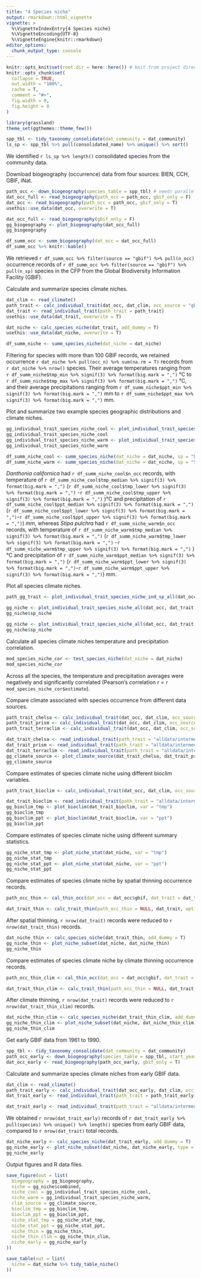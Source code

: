 ```yaml
---
title: "4 Species niche"
output: rmarkdown::html_vignette
vignette: >
  %\VignetteIndexEntry{4 Species niche}
  %\VignetteEncoding{UTF-8}
  %\VignetteEngine{knitr::rmarkdown}
editor_options: 
  chunk_output_type: console
---
```


```r
knitr::opts_knit$set(root.dir = here::here()) # knit from project directory
knitr::opts_chunk$set(
  collapse = TRUE,
  out.width = "100%",
  cache = T,
  comment = "#>",
  fig.width = 8,
  fig.height = 8
)
```

```r
library(grassland)
theme_set(ggthemes::theme_few())
```

```r
spp_tbl <- tidy_taxonomy_consolidate(dat_community = dat_community)
ls_sp <- spp_tbl %>% pull(consolidated_name) %>% unique() %>% sort()
```
We identified `r ls_sp %>% length()` consolidated species from the community data.

Download biogeography (occurrence) data from four sources: BIEN, CCH, GBIF, iNat.
```r
path_occ <- down_biogeography(species_table = spp_tbl) # needs parallel computation
dat_occ_full <- read_biogeography(path_occ = path_occ, gbif_only = F)
dat_occ <- read_biogeography(path_occ = path_occ, gbif_only = T)
usethis::use_data(dat_occ, overwrite = T)
```

```r
dat_occ_full <- read_biogeography(gbif_only = F)
gg_biogeography <- plot_biogeography(dat_occ_full)
gg_biogeography
```

```r
df_summ_occ <- summ_biogeography(dat_occ = dat_occ_full)
df_summ_occ %>% knitr::kable()
```

We retrieved `r df_summ_occ %>% filter(source == "gbif") %>% pull(n_occ)` occurrence records of `r df_summ_occ %>% filter(source == "gbif") %>% pull(n_sp)` species in the CFP from the Global Biodiversity Information Facility (GBIF).

Calculate and summarize species climate niches.

```r
dat_clim <- read_climate()
path_trait <- calc_individual_trait(dat_occ, dat_clim, occ_source = "gbif", clim_source = "chelsa")
dat_trait <- read_individual_trait(path_trait = path_trait)
usethis::use_data(dat_trait, overwrite = T)
```

```r
dat_niche <- calc_species_niche(dat_trait, add_dummy = T)
usethis::use_data(dat_niche, overwrite = T)
```

```r
df_summ_niche <- summ_species_niche(dat_niche = dat_niche)
```

Filtering for species with more than 100 GBIF records, we retained occurrence `r dat_niche %>% pull(occ_n) %>% sum(na.rm = T)` records from `r dat_niche %>% nrow()` species. Their average temperatures ranging from `r df_summ_niche$tmp_min %>% signif(3) %>% format(big.mark = ",")` °C to `r df_summ_niche$tmp_max %>% signif(3) %>% format(big.mark = ",")` °C, and their average precipitations ranging from `r df_summ_niche$ppt_min %>% signif(3) %>% format(big.mark = ",")` mm to `r df_summ_niche$ppt_max %>% signif(3) %>% format(big.mark = ",")` mm.

Plot and summarize two example species geographic distributions and climate niches.

```r
gg_individual_trait_species_niche_cool <- plot_individual_trait_species_niche_ind_sp(dat_occ, dat_trait, sp = "Danthonia californica")
gg_individual_trait_species_niche_cool
gg_individual_trait_species_niche_warm <- plot_individual_trait_species_niche_ind_sp(dat_occ, dat_trait, sp = "Stipa pulchra")
gg_individual_trait_species_niche_warm
```

```r
df_summ_niche_cool <- summ_species_niche(dat_niche = dat_niche, sp = "Danthonia californica")
df_summ_niche_warm <- summ_species_niche(dat_niche = dat_niche, sp = "Stipa pulchra")
```

_Danthonia californica_ had `r df_summ_niche_cool$n_occ` records, with temperature of `r df_summ_niche_cool$tmp_median %>% signif(3) %>% format(big.mark = ",")` (`r df_summ_niche_cool$tmp_lower %>% signif(3) %>% format(big.mark = ",")` -`r df_summ_niche_cool$tmp_upper %>% signif(3) %>% format(big.mark = ",")` )°C and precipitation of `r df_summ_niche_cool$ppt_median %>% signif(3) %>% format(big.mark = ",")` (`r df_summ_niche_cool$ppt_lower %>% signif(3) %>% format(big.mark = ",")`-`r df_summ_niche_cool$ppt_upper %>% signif(3) %>% format(big.mark = ",")`) mm, whereas _Stipa pulchra_ had `r df_summ_niche_warm$n_occ` records, with temperature of `r df_summ_niche_warm$tmp_median %>% signif(3) %>% format(big.mark = ",")` (`r df_summ_niche_warm$tmp_lower %>% signif(3) %>% format(big.mark = ",")` -`r df_summ_niche_warm$tmp_upper %>% signif(3) %>% format(big.mark = ",")` )°C and precipitation of `r df_summ_niche_warm$ppt_median %>% signif(3) %>% format(big.mark = ",")` (`r df_summ_niche_warm$ppt_lower %>% signif(3) %>% format(big.mark = ",")`-`r df_summ_niche_warm$ppt_upper %>% signif(3) %>% format(big.mark = ",")`) mm.

Plot all species climate niches.

```r
path_gg_trait <- plot_individual_trait_species_niche_ind_sp_all(dat_occ, dat_trait, dat_niche)
```

```r
gg_niche <- plot_individual_trait_species_niche_all(dat_occ, dat_trait, dat_niche, frac = 1)
gg_niche$sp_niche
```

```r
gg_niche <- plot_individual_trait_species_niche_all(dat_occ, dat_trait, dat_niche, frac = 0)
gg_niche$sp_niche
```

Calculate all species climate niches temperature and precipitation correlation.

```r
mod_species_niche_cor <- test_species_niche(dat_niche = dat_niche)
mod_species_niche_cor
```

Across all the species, the temperature and precipitation averages were negatively and significantly correlated (Pearson's correlation _r_ = `r mod_species_niche_cor$estimate`).

Compare climate associated with species occurrence from different data sources.

```r
path_trait_chelsa <- calc_individual_trait(dat_occ, dat_clim, occ_source = "gbif", clim_source = "chelsa")
path_trait_prism <- calc_individual_trait(dat_occ, dat_clim, occ_source = "gbif", clim_source = "prism")
path_trait_terraclim <- calc_individual_trait(dat_occ, dat_clim, occ_source = "gbif", clim_source = "terraclim")
```

```r
dat_trait_chelsa <- read_individual_trait(path_trait = "alldata/intermediate/climate-niche/gbif-chelsa.rds")
dat_trait_prism <- read_individual_trait(path_trait = "alldata/intermediate/climate-niche/gbif-prism.rds")
dat_trait_terraclim <- read_individual_trait(path_trait = "alldata/intermediate/climate-niche/gbif-terraclim.rds")
gg_climate_source <- plot_climate_source(dat_trait_chelsa, dat_trait_prism, dat_trait_terraclim)
gg_climate_source
```

Compare estimates of species climate niche using different bioclim variables.

```r
path_trait_bioclim <- calc_individual_trait(dat_occ, dat_clim, occ_source = "gbif", clim_source = "chelsa", allbioclim = T)
```

```r
dat_trait_bioclim <- read_individual_trait(path_trait = "alldata/intermediate/climate-niche/gbif-chelsa_full.rds")
gg_bioclim_tmp <- plot_bioclim(dat_trait_bioclim, var = "tmp")
gg_bioclim_tmp
gg_bioclim_ppt <- plot_bioclim(dat_trait_bioclim, var = "ppt")
gg_bioclim_ppt
```

Compare estimates of species climate niche using different summary statistics.

```r
gg_niche_stat_tmp <- plot_niche_stat(dat_niche, var = "tmp")
gg_niche_stat_tmp
gg_niche_stat_ppt <- plot_niche_stat(dat_niche, var = "ppt")
gg_niche_stat_ppt
```

Compare estimates of species climate niche by spatial thinning occurrence records.

```r
path_occ_thin <- cal_thin_occ(dat_occ = dat_occ$gbif, dat_trait = dat_trait, option = "spatial", num_cores = 4) # slow
```

```r
dat_trait_thin <- calc_trait_thin(path_occ_thin = NULL, dat_trait, option = "spatial")
```
After spatial thinning, `r nrow(dat_trait)` records were reduced to `r nrow(dat_trait_thin)` records.

```r
dat_niche_thin <- calc_species_niche(dat_trait_thin, add_dummy = T)
gg_niche_thin <- plot_niche_subset(dat_niche, dat_niche_thin)
gg_niche_thin
```

Compare estimates of species climate niche by climate thinning occurrence records.
```r
path_occ_thin_clim <- cal_thin_occ(dat_occ = dat_occ$gbif, dat_trait = dat_trait, option = "climate", num_cores = 4) # slow
```

```r
dat_trait_thin_clim <- calc_trait_thin(path_occ_thin = NULL, dat_trait, option = "climate")
```
After climate thinning, `r nrow(dat_trait)` records were reduced to `r nrow(dat_trait_thin_clim)` records.

```r
dat_niche_thin_clim <- calc_species_niche(dat_trait_thin_clim, add_dummy = T)
gg_niche_thin_clim <- plot_niche_subset(dat_niche, dat_niche_thin_clim)
gg_niche_thin_clim
```

Get early GBIF data from 1961 to 1990.
```r
spp_tbl <- tidy_taxonomy_consolidate(dat_community = dat_community)
path_occ_early <- down_biogeography(species_table = spp_tbl, start_year = 1961, end_year = 1990, postfix = "early", gbif_only = T) # needs parallel computation
dat_occ_early <- read_biogeography(path_occ_early, gbif_only = T)
```

Calculate and summarize species climate niches from early GBIF data.

```r
dat_clim <- read_climate()
path_trait_early <- calc_individual_trait(dat_occ_early, dat_clim, occ_source = "gbif", clim_source = "chelsa", postfix = "early")
dat_trait_early <- read_individual_trait(path_trait = path_trait_early)
```

```r
dat_trait_early <- read_individual_trait(path_trait = "alldata/intermediate/climate-niche/gbif-chelsa-early.rds")
```

We obtained `r nrow(dat_trait_early)` records of `r dat_trait_early %>% pull(species) %>% unique() %>% length()` species from early GBIF data, compared to `r nrow(dat_trait)` total records.

```r
dat_niche_early <- calc_species_niche(dat_trait_early, add_dummy = T)
gg_niche_early <- plot_niche_subset(dat_niche, dat_niche_early, type = "early")
gg_niche_early
```

Output figures and R data files.

```r
save_figure(out = list(
  biogeography = gg_biogeography,
  niche = gg_niche$combined,
  niche_cool = gg_individual_trait_species_niche_cool,
  niche_warm = gg_individual_trait_species_niche_warm,
  clim_source = gg_climate_source,
  bioclim_tmp = gg_bioclim_tmp,
  bioclim_ppt = gg_bioclim_ppt,
  niche_stat_tmp = gg_niche_stat_tmp,
  niche_stat_ppt = gg_niche_stat_ppt,
  niche_thin = gg_niche_thin,
  niche_thin_clim = gg_niche_thin_clim,
  niche_early = gg_niche_early
))

save_table(out = list(
  niche = dat_niche %>% tidy_table_niche()
))
```
